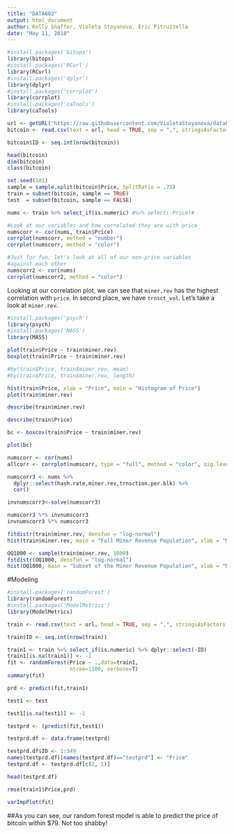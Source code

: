 ---
title: "DATA602"
output: html_document
author: Kelly Shaffer, Violeta Stoyanova, Eric Pitruzzella
date: "May 11, 2018"
---

```{r}
#install.packages('bitops')
library(bitops)
#install.packages('RCurl')
library(RCurl)
#install.packages('dplyr')
library(dplyr)
#install.packages('corrplot')
library(corrplot)
#install.packages('caTools')
library(caTools)

url <- getURL("https://raw.githubusercontent.com/VioletaStoyanova/data602-finalproject/master/data_bcoin.csv?token=AXwBJU16Hn7phgNt_jhrTjSMnn7o5_y7ks5a9y8HwA%3D%3D")
bitcoin <- read.csv(text = url, head = TRUE, sep = ",", stringsAsFactors = FALSE)

bitcoin$ID <- seq.int(nrow(bitcoin))

head(bitcoin)
dim(bitcoin)
class(bitcoin)

set.seed(101) 
sample = sample.split(bitcoin$Price, SplitRatio = .75)
train = subset(bitcoin, sample == TRUE)
test  = subset(bitcoin, sample == FALSE)

nums <- train %>% select_if(is.numeric) #%>% select(-Price)#

#Look at our variables and how correlated they are with price
numscorr <- cor(nums, train$Price)
corrplot(numscorr, method = "number")
corrplot(numscorr, method = "color")

#Just for fun, let's look at all of our non-price variables
#against each other
numscorr2 <- cor(nums)
corrplot(numscorr2, method = "color")
```

Looking at our correlation plot, we can see that `miner.rev` has the highest correlation with `price`. In second place, we have `trnsct_vol`. Let's take a look at `miner.rev`.

```{r}
#install.packages('psych')
library(psych)
#install.packages('MASS')
library(MASS)

plot(train$Price ~ train$miner.rev)
boxplot(train$Price ~ train$miner.rev)

#by(train$Price, train$miner.rev, mean)
#by(train$Price, train$miner.rev, length)

hist(train$Price, xlab = "Price", main = "Histogram of Price")
plot(train$miner.rev)

describe(train$miner.rev)

describe(train$Price)

bc <- boxcox(train$Price ~ train$miner.rev)

plot(bc)

numscorr <- cor(nums)
allcorr <- corrplot(numscorr, type = "full", method = "color", sig.level = 0.01, insig = "blank")

numscorr3 <- nums %>% 
  dplyr::select(hash.rate,miner.rev,trnsction.per.blk) %>% 
  cor()

invnumscorr3<-solve(numscorr3)

numscorr3 %*% invnumscorr3
invnumscorr3 %*% numscorr3

fitdistr(train$miner.rev, densfun = "log-normal")
hist(train$miner.rev, main = "Full Miner Revenue Population", xlab = "Miner Revenue")

OQ1000 <- sample(train$miner.rev, 1000)
fitdistr(OQ1000, densfun = "log-normal")
hist(OQ1000, main = "Subset of the Miner Revenue Population", xlab = "Miner Revenue")
```

#Modeling

```{r}
#install.packages('randomForest')
library(randomForest)
#install.packages('ModelMetrics')
library(ModelMetrics)

train <- read.csv(text = url, head = TRUE, sep = ",", stringsAsFactors = FALSE)

train$ID <- seq.int(nrow(train))

train1 <- train %>% select_if(is.numeric) %>% dplyr::select(-ID)
train1[is.na(train1)] <- -1
fit <- randomForest(Price ~ .,data=train1, 
                    ntree=1100, verbose=T)
summary(fit)

prd <- predict(fit,train1)

test1 <- test

test1[is.na(test1)] <- -1

testprd <- (predict(fit,test1))

testprd.df <- data.frame(testprd)

testprd.df$ID <- 1:349
names(testprd.df)[names(testprd.df)=="testprd"] <- "Price"
testprd.df <- testprd.df[c(2, 1)]

head(testprd.df)

rmse(train1$Price,prd)

varImpPlot(fit)
```

##As you can see, our random forest model is able to predict the price of bitcoin within $79. Not too shabby!